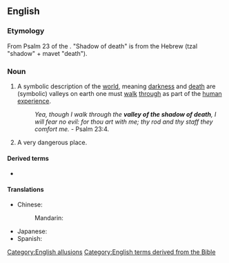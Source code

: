 ==English==

===Etymology===
From Psalm 23 of the {{w|Psalms|Book of Psalms}}. "Shadow of death" is from the Hebrew {{m|he|צלמות}} (tzal "shadow" + mavet "death").

===Noun===
{{head|en|noun|head=[[valley]] of the [[shadow]] of [[death]]}}

# {{lb|en|idiomatic}} A symbolic description of the [[world]], meaning [[darkness]] and [[death]] are (symbolic) valleys on earth one must [[walk]] [[through]] as part of the [[human]] [[experience]].
#: ''Yea, though I walk through the '''valley of the shadow of death''', I will fear no evil: for thou art with me; thy rod and thy staff they comfort me.'' - Psalm 23:4.
# {{lb|en|idiomatic}} A very dangerous place.

====Derived terms====
* {{l|en|valley of death}}

====Translations====
{{trans-top|biblical phrase}}
* Chinese: 
*: Mandarin: {{t|cmn|死蔭的幽谷|tr=sǐ yīn dí yōugǔ}}
{{trans-mid}}
* Japanese: {{t|ja|死の陰の谷|tr=shi no kage no tani}}
* Spanish: {{t|es|valle de sombra de muerte}}
{{trans-bottom}}

[[Category:English allusions]]
[[Category:English terms derived from the Bible]]